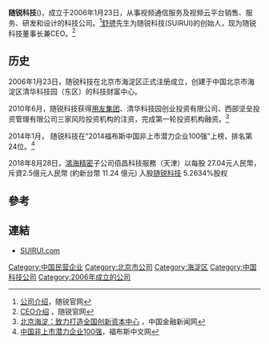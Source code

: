 '''随锐科技'''('''{{lang-en|SUIRUI Technology Company Limited}}''')，成立于2006年1月23日，从事视频通信服务及视频云平台销售、服务、研发和设计的科技公司。<ref>[http://www.suirui.com/AboutUs/detail309.html 公司介绍]{{dead link|date=2018年5月 |bot=InternetArchiveBot |fix-attempted=yes }}，随锐官网</ref>[[舒骋|舒骋]]先生为随锐科技(SUIRUI)的创始人，现为随锐科技董事长兼CEO。<ref>[http://www.suirui.com/AboutUs/detail249.html CEO介绍] {{webarchive|url=https://web.archive.org/web/20150320114717/http://www.suirui.com/AboutUs/Detail249.html |date=2015-03-20 }}，随锐官网</ref>

== 历史 ==
2006年1月23日，随锐科技在北京市海淀区正式注册成立，创建于中国北京市海淀区清华科技园（东区）的科技财富中心。

2010年6月，随锐科技获得[[用友集团|用友集团]]、清华科技园创业投资有限公司、西部坚垒投资管理有限公司三家风险投资机构的注资，完成第一轮投资机构融资。<ref>[http://www.financialnews.com.cn/jj/201307/t20130730_37886.html 北京海淀：致力打造全国创新资本中心] {{webarchive|url=https://web.archive.org/web/20160305103522/http://www.financialnews.com.cn/jj/201307/t20130730_37886.html |date=2016-03-05 }}，中国金融新闻网</ref>

2014年1月， 随锐科技在“2014福布斯中国非上市潜力企业100强”上榜，排名第24位。<ref>[http://www.forbeschina.com/list/show_list.php?id=2136 中国非上市潜力企业100强]，福布斯中文网</ref>

2018年8月28日，[[鴻海精密|鴻海精密]]子公司佰昌科技服務（天津）以每股 27.04元人民幣，斥資2.5億元人民幣 (約新台幣 11.24 億元) 入股[[随锐科技|随锐科技]] 5.2634%股权

==參考==
{{REFLIST}}

==連結==
*[http://www.suirui.com SUIRUI.com]

[[Category:中国民营企业|Category:中国民营企业]]
[[Category:北京市公司|Category:北京市公司]]
[[Category:海淀区|Category:海淀区]]
[[Category:中国科技公司|Category:中国科技公司]]
[[Category:2006年成立的公司|Category:2006年成立的公司]]